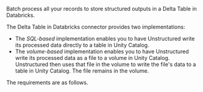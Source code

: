 Batch process all your records to store structured outputs in a Delta Table in Databricks.

The Delta Table in Databricks connector provides two implementations:

- The _SQL-based_ implementation enables you to have Unstructured write its processed data directly to a table in Unity Catalog.
- The _volume-based_ implementation enables you to have Unstructured write its processed data as a file to a volume in Unity Catalog. Unstructured then 
  uses that file in the volume to write the file's data to a table in Unity Catalog. The file remains in the volume.

The requirements are as follows.


<SharedDatabricksDeltaTable />
<SharedDatabricksDeltaTableCLIAPI />